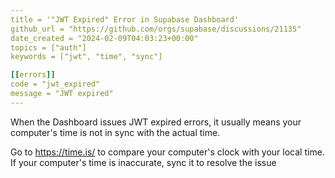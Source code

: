 ```yaml
---
title = '"JWT Expired" Error in Supabase Dashboard'
github_url = "https://github.com/orgs/supabase/discussions/21135"
date_created = "2024-02-09T04:03:23+00:00"
topics = ["auth"]
keywords = ["jwt", "time", "sync"]

[[errors]]
code = "jwt_expired"
message = "JWT expired"
---
```


When the Dashboard issues JWT expired errors, it usually means your computer's time is not in sync with the actual time.

Go to https://time.is/ to compare your computer's clock with your local time. If your computer's time is inaccurate, sync it to resolve the issue
